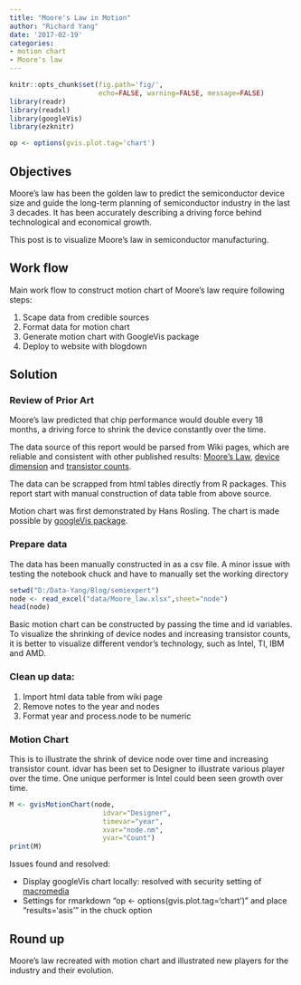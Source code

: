 ```yaml
---
title: "Moore's Law in Motion"
author: "Richard Yang"
date: '2017-02-19'
categories:
- motion chart
- Moore's law
---
```

```r
knitr::opts_chunk$set(fig.path='fig/',
                      echo=FALSE, warning=FALSE, message=FALSE)
library(readr)
library(readxl)
library(googleVis)
library(ezknitr)

op <- options(gvis.plot.tag='chart')

```

## Objectives
Moore's law has been the golden law to predict the semiconductor device size and guide the long-term planning of semiconductor industry in the last 3 decades. It has been accurately describing a driving force behind technological and economical growth.

This post is to visualize Moore's law in semiconductor manufacturing. 

## Work flow

Main work flow to construct motion chart of Moore's law require following steps:

1. Scape data from credible sources
2. Format data for motion chart
3. Generate motion chart with GoogleVis package
4. Deploy to website with blogdown

## Solution

### Review of Prior Art
Moore's law predicted that chip performance would double every 18 months, a driving force to shrink the device constantly over the time.

The data source of this report would be parsed from Wiki pages, which are reliable and consistent with other published results: [Moore's Law ](https://en.wikipedia.org/wiki/Moore%27s_law), [device dimension](https://en.wikipedia.org/wiki/Semiconductor_device_fabrication) and [transistor counts](https://en.wikipedia.org/wiki/Transistor_count).

The data can be scrapped from html tables directly from R packages. This report start with manual construction of data table from above source.

Motion chart was first demonstrated by Hans Rosling. The chart is made possible by [googleVis package](https://cran.r-project.org/web/packages/googleVis/vignettes/googleVis_examples.html).

### Prepare data 

The data has been manually constructed in as a csv file. A minor issue with testing the notebook chuck and have to manually set the working directory

```r
setwd("D:/Data-Yang/Blog/semiexpert")
node <- read_excel("data/Moore_law.xlsx",sheet="node")
head(node)

```

Basic motion chart can be constructed by passing the time and id variables. To visualize the shrinking of device nodes and increasing transistor counts, it is better to visualize different vendor's technology, such as Intel, TI, IBM and AMD.

### Clean up data:

1. Import html data table from wiki page
2. Remove notes to the year and nodes
3. Format year and process.node to be numeric

### Motion Chart 

This is to illustrate the shrink of device node over time and increasing transistor count. idvar has been set to Designer to illustrate various player over the time. One unique performer is Intel could been seen growth over time.


```r
M <- gvisMotionChart(node, 
                       idvar="Designer", 
                       timevar="year",
                       xvar="node.nm",
                       yvar="Count")
print(M)

```

Issues found and resolved:

- Display googleVis chart locally: resolved with security setting of [macromedia](http://www.macromedia.com/support/documentation/en/flashplayer/help/settings_manager04.html)
- Settings for rmarkdown "op <- options(gvis.plot.tag='chart')" and place "results='asis'" in the chuck option

## Round up

Moore's law recreated with motion chart and illustrated new players for the industry and their evolution.
